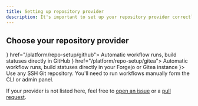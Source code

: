 ```yaml
---
title: Setting up repository provider
description: It's important to set up your repository provider correctly to ensure that Agin CI can access your code and run your pipelines automatically when events occur.
---
```


## Choose your repository provider

<Cards>
  <Card title="GitHub" icon={<IconBrandGithub />} href="/platform/repo-setup/github">
    Automatic workflow runs, build statuses directly in GitHub
  </Card>
  <Card title="Forgejo / Gitea" icon={<IconBrandGit />} href="/platform/repo-setup/gitea">
    Automatic workflow runs, build statuses directly in your Forgejo or Gitea instance
  </Card>
  <Card title="Other" icon={<IconBrandGit />}>
    Use any SSH Git repository. You'll need to run workflows manually form the CLI or admin panel.
  </Card>
</Cards>

If your provider is not listed here, feel free to [open an issue](https://github.com/aginrocks/agin-ci/issues/new) or a [pull request](https://github.com/aginrocks/agin-ci/pulls).
